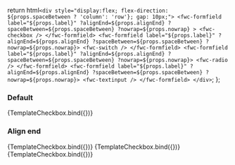 

<Meta title="Input/Formfield" />

  return html`
    <div style="display:flex; flex-direction: ${props.spaceBetween ? 'column': 'row'}; gap: 10px;">
      <fwc-formfield label="${props.label}" ?alignEnd=${props.alignEnd} ?spaceBetween=${props.spaceBetween} ?nowrap=${props.nowrap} >
        <fwc-checkbox />
      </fwc-formfield>
      <fwc-formfield label="${props.label}" ?alignEnd=${props.alignEnd} ?spaceBetween=${props.spaceBetween} ?nowrap=${props.nowrap}>
        <fwc-switch />
      </fwc-formfield>
      <fwc-formfield label="${props.label}" ?alignEnd=${props.alignEnd} ?spaceBetween=${props.spaceBetween} ?nowrap=${props.nowrap}>
        <fwc-radio />
      </fwc-formfield>
      <fwc-formfield label="${props.label}" ?alignEnd=${props.alignEnd} ?spaceBetween=${props.spaceBetween} ?nowrap=${props.nowrap}>
        <fwc-textinput />
      </fwc-formfield>
    </div>
  `;
};

### Default

<Canvas>
  <Story name="default" args={{label: 'default' }}>
    {TemplateCheckbox.bind({})}
  </Story>
</Canvas>


### Align end

<Canvas>
  <Story name="alignment" args={{label: 'alignment', alignEnd: true}}>
    {TemplateCheckbox.bind({})}
  </Story>
</Canvas>

<Canvas>
  <Story name="spacing" args={{label: 'alignment', spaceBetween: true, alignEnd: true}}>
    {TemplateCheckbox.bind({})}
  </Story>
</Canvas>

<Canvas>
  <Story name="nowrap" args={{spaceBetween: true, alignEnd: true, label: 'Bacon ipsum dolor amet biltong turducken bacon, boudin salami ball tip pork loin ground round rump turkey brisket doner tail jowl drumstick.', nowrap: true}}>
    {TemplateCheckbox.bind({})}
  </Story>
</Canvas>